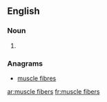 ==English==

===Noun===
{{head|en|plural}}

# {{plural of|muscle fiber|lang=en|nocat=1}}

===Anagrams===
* [[muscle fibres#English|muscle fibres]]

[[ar:muscle fibers]]
[[fr:muscle fibers]]